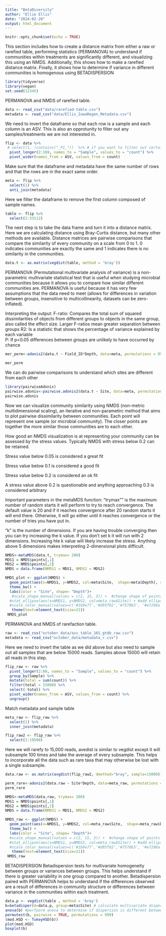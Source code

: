 ```yaml
---
title: "BetaDiversity"
author: "Ellie Ellis"
date: "2024-02-20"
output: html_document
---
```


```r
knitr::opts_chunk$set(echo = TRUE)
```

This section includes how to create a distance matrix from either a raw or rarefied table, performing statistics (PERMANOVA) to understand if communities within treatments are significantly different, and visualizing this using an NMDS. Additionally, this shows how to make a rarefied distance matrix. Finally, it shows how to determine if variance in different communities is homogenous using BETADISPERSION


```r
library(tidyverse)
library(vegan)
set.seed(12345) 
```


PERMANOVA and NMDS of rarefied table. 

```r
data <- read_csv("data/rarefied-table.csv")
metadata <- read_csv("data/Ellis_IowaRegen_Metadata.csv")
```


We need to invert the dataframe so that each row is a sample and each column is an ASV. This is also an opprotunity to filter out any samples/treatments we are not interested in.
```r
flip <- data %>% 
 # select(1, !contains("_P1_"))  %>% # if you want to filter out certain samples could be done here
  pivot_longer(2:169, names_to = "Sample", values_to = "count") %>% 
  pivot_wider(names_from = ASV, values_from = count)
```

Make sure that the dataframe and metadata have the same number of rows and that the rows are in the exact same order.
```r
meta <- flip %>% 
  select(1) %>% 
  anti_join(metadata)
```

Here we filter the dataframe to remove the first column composed of sample names.
```r
table <- flip %>% 
  select(2:33112)
```


The next step is to take the data frame and turn it into a distance matrix. Here we are calculating distance using Bray-Curtis distance, but many other methods are available. Distance matrices are pairwise comparisons that compare the similarity of every community on a scale from 0 to 1. 0 indicates communities are exactly the same and 1 indicates there is no similarity in the communities.
```r
data.t <- as.matrix(vegdist(table, method = 'bray'))
```

PERMANOVA (Permutational multivariate analysis of variance) is a non-parametric multivariate statistical test that is useful when studying microbial communities because it allows you to compare how similar different communities are. PERMANOVA is useful because it has very few assumptions that the data need to meet (allows for differences in variation between groups, insensitive to multicollinearity, datasets can be zero-inflated).

Interpreting the output:
F-ratio: Compares the total sum of squared dissimilarities of objects from different groups to objects in the same group, also called the effect size. Larger F-ratios mean greater separation between groups
R2: Is a statistic that shows the percentage of variance explained by each variable             
P: If p<0.05 differences between groups are unlikely to have occurred by chance
```r
mer_perm<-adonis2(data.t ~ Field_ID*Depth, data=meta, permutations = 999)

mer_perm
```

We can do pairwise comparisons to understand which sites are different from each other
```r
library(pairwiseAdonis)
pairwise.adonis<-pairwise.adonis2(data.t ~ Site, data=meta, permutations = 999)
pairwise.adonis
```

Now we can visualize community similarity using NMDS (non-metric multidimensional scaling), an iterative and non-parametirc method that aims to plot pairwise dissimilarity between communities. Each point will represent one sample (or microbial community). The closer points are together the more similar those communities are to each other.

How good an NMDS visualization is at representing your community can be assessed by the stress values. Typically NMDS with stress below 0.2 can be retained.

Stress value below 0.05 is considered a great fit

Stress value below 0.1 is considered a good fit 

Stress value below 0.2 is considered an ok fit 

A stress value above 0.2 is questionable and anything approaching 0.3 is considered arbitrary

Important parameters in the metaMDS function:
"trymax"" is the maximum number of random starts it will perform to try to reach convergence. The default value is 20 and if it reaches convergence after 20 random starts it will end there. Otherwise, it will go either until it reaches convergence or the number of tries you have put in.

"k" is the number of dimensions. If you are having trouble converging then you can try increasing the k value. If you don't set k it will run with 2 dimensions. Increasing hte k value will likely increase the stress. Anything above 5 dimensions makes interpreting 2-dimensional plots difficult.
```r
NMDS<-metaMDS(data.t, trymax= 200)
MDS1 = NMDS$points[,1]
MDS2 = NMDS$points[,2]
NMDS = data.frame(NMDS1 = MDS1, NMDS2 = MDS2)
```

```r
NMDS_plot <- ggplot(NMDS) +
  geom_point(aes(x=NMDS1, y=NMDS2, col=meta$Site,  shape=meta$Depth), size=4) + 
  theme_bw() +
  labs(color = "Site", shape= "Depth")+
   #scale_shape_manual(values = c(2, 15, 3)) +  #change shape of points
  #stat_ellipse(aes(x=NMDS1, y=NMDS2, col=meta_raw$Site)) + #add ellipse around variables
  #scale_color_manual(values=c('#1b9e77','#d95f02','#7570b3', '#e7298a', '#66a61e', '#e6ab02'))+ #change color of points
   theme(text=element_text(size=21))
 NMDS_plot
```


PERMANOVA and NMDS of rarefaction table. 
```r
raw <- read_csv("october_data/asv_table_16S_gtdb_raw.csv")
metadata <- read_csv("october_data/metadata_r.csv")
```


Here we need to invert the table as we did above but also need to sample out all samples that are below 15000 reads. Samples above 15000 will retain all reads in this step.
```r
flip_raw <- raw %>% 
  pivot_longer(2:60, names_to = "Sample", values_to = "count") %>% 
  group_by(Sample) %>%
  mutate(total = sum(count)) %>%
  filter(total > 15000) %>% 
  select(-total) %>% 
  pivot_wider(names_from = ASV, values_from = count) %>% 
  ungroup() 
```

Match metadata and sample table
```r
meta_raw <- flip_raw %>% 
  select(1) %>% 
  inner_join(metadata)
```

```r
flip_raw2 <- flip_raw %>% 
  select(2:19500)
```

Here we will rarefy to 15,000 reads, avedist is similar to vegdist except it will subsample 100 times and take the average of every subsample. This helps to incorporate all the data such as rare taxa that may otherwise be lost with a single subsample.
```r
data.raw <- as.matrix(avgdist(flip_raw2, dmethod="bray", sample=15000))
```

```r

perm_rare<-adonis2(data.raw ~ Site*Depth, data=meta_raw, permutations = 999)
perm_rare
```


```r
NMDS<-metaMDS(data.raw, trymax= 200)
MDS1 = NMDS$points[,1]
MDS2 = NMDS$points[,2]
NMDS = data.frame(NMDS1 = MDS1, NMDS2 = MDS2)
```

```r
NMDS_raw <- ggplot(NMDS) +
  geom_point(aes(x=NMDS1, y=NMDS2, col=meta_raw$Site,  shape=meta_raw$Depth), size=4) + 
  theme_bw() +
  labs(color = "Site", shape= "Depth")+
  #scale_shape_manual(values = c(2, 15, 3)) +  #change shape of points
  #stat_ellipse(aes(x=NMDS1, y=NMDS2, col=meta_raw$Site)) + #add ellipse around variables
  #scale_color_manual(values=c('#1b9e77','#d95f02','#7570b3', '#e7298a', '#66a61e', '#e6ab02'))+ #change color of points
   theme(text=element_text(size=21))
 NMDS_raw
```

BETADISPERSION
Betadispersion tests for multivariate homogeneity between groups or variances between groups. This helps understand if there is greater variability in one group compared to another. Betadispersion paired with PERMANOVA helps to understand if the differences observed are a result of differences in community structure or differences between variance in the communities within each treatment.

```r
data.p <- vegdist(table , method = 'bray')
b=betadisper(d=data.p, group=meta$Site) # calculate multivariate dispersion
anova(b) #perfporm anova to determine if dispersion is different between site
permutest(b, pairwise = TRUE, permutations = 999)
(mod.HSD <- TukeyHSD(b))
plot(mod.HSD) 
boxplot(b)
```